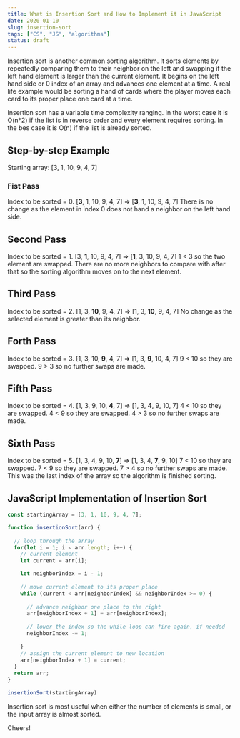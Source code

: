 ```yaml
---
title: What is Insertion Sort and How to Implement it in JavaScript
date: 2020-01-10
slug: insertion-sort
tags: ["CS", "JS", "algorithms"]
status: draft
---
```


Insertion sort is another common sorting algorithm. It sorts elements by repeatedly comparing them to their neighbor on the left and swapping if the left hand element is larger than the current element. It begins on the left hand side or 0 index of an array and advances one element at a time. A real life example would be sorting a hand of cards where the player moves each card to its proper place one card at a time. 

Insertion sort has a variable time complexity ranging. In the worst case it is O(n*2) if the list is in reverse order and every element requires sorting. In the bes case it is O(n) if the list is already sorted. 

## Step-by-step Example

Starting array: [3, 1, 10, 9, 4, 7]

### Fist Pass

Index to be sorted = 0.
[**3**, 1, 10, 9, 4, 7] => [**3**, 1, 10, 9, 4, 7]
There is no change as the element in index 0 does not hand a neighbor on the left hand side. 

## Second Pass

Index to be sorted = 1.
[3, **1**, 10, 9, 4, 7] => [**1**, 3, 10, 9, 4, 7]
1 < 3 so the two element are swapped. There are no more neighbors to compare with after that so the sorting algorithm moves on to the next element.

## Third Pass

Index to be sorted = 2.
[1, 3, **10**, 9, 4, 7] => [1, 3, **10**, 9, 4, 7]
No change as the selected element is greater than its neighbor.

## Forth Pass

Index to be sorted = 3.
[1, 3, 10, **9**, 4, 7] => [1, 3, **9**, 10, 4, 7]
9 < 10 so they are swapped. 9 > 3 so no further swaps are made.

## Fifth Pass

Index to be sorted = 4.
[1, 3, 9, 10, **4**, 7] => [1, 3, **4**, 9, 10, 7]
4 < 10 so they are swapped. 4 < 9 so they are swapped. 4 > 3 so no further swaps are made.

## Sixth Pass

Index to be sorted = 5.
[1, 3, 4, 9, 10, **7**] => [1, 3, 4, **7**, 9, 10]
7 < 10 so they are swapped. 7 < 9 so they are swapped. 7 > 4 so no further swaps are made. This was the last index of the array so the algorithm is finished sorting. 

## JavaScript Implementation of Insertion Sort

```JavaScript
const startingArray = [3, 1, 10, 9, 4, 7];

function insertionSort(arr) {
  
  // loop through the array
  for(let i = 1; i < arr.length; i++) {
    // current element
    let current = arr[i];

    let neighborIndex = i - 1;
    
    // move current element to its proper place
    while (current < arr[neighborIndex] && neighborIndex >= 0) {
      
      // advance neighbor one place to the right
      arr[neighborIndex + 1] = arr[neighborIndex];
      
      // lower the index so the while loop can fire again, if needed
      neighborIndex -= 1;
      
    }
    // assign the current element to new location
    arr[neighborIndex + 1] = current;
  }
  return arr;
}

insertionSort(startingArray)
```

Insertion sort is most useful when either the number of elements is small, or the input array is almost sorted. 

Cheers!